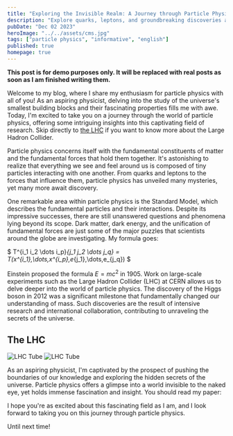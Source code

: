```yaml
---
title: "Exploring the Invisible Realm: A Journey through Particle Physics"
description: "Explore quarks, leptons, and groundbreaking discoveries at top research facilities."
pubDate: "Dec 02 2023"
heroImage: "../../assets/cms.jpg"
tags: ["particle physics", "informative", "english"]
published: true
homepage: true
---
```



**This post is for demo purposes only. It will be replaced with real posts as soon as I am finished writing them.**

Welcome to my blog, where I share my enthusiasm for particle physics with all of you! As an aspiring physicist, delving into the study of the universe's smallest building blocks and their fascinating properties fills me with awe. Today, I'm excited to take you on a journey through the world of particle physics, offering some intriguing insights into this captivating field of research. Skip directly to [the LHC](#the-lhc) if you want to know more about the Large Hadron Collider.

Particle physics concerns itself with the fundamental constituents of matter and the fundamental forces that hold them together. It's astonishing to realize that everything we see and feel around us is composed of tiny particles interacting with one another. From quarks and leptons to the forces that influence them, particle physics has unveiled many mysteries, yet many more await discovery.

One remarkable area within particle physics is the Standard Model, which describes the fundamental particles and their interactions. Despite its impressive successes, there are still unanswered questions and phenomena lying beyond its scope. Dark matter, dark energy, and the unification of fundamental forces are just some of the major puzzles that scientists around the globe are investigating.
My formula goes:

$
T^{i_1 i_2 \dots i_p}_{j_1 j_2 \dots j_q} = T(x^{i_1},\dots,x^{i_p},e_{j_1},\dots,e_{j_q})
$

Einstein proposed the formula $E = mc^2$ in 1905. Work on large-scale experiments such as the Large Hadron Collider (LHC) at CERN allows us to delve deeper into the world of particle physics. The discovery of the Higgs boson in 2012 was a significant milestone that fundamentally changed our understanding of mass. Such discoveries are the result of intensive research and international collaboration, contributing to unraveling the secrets of the universe.

## The LHC

![LHC Tube](../../assets/lhc.avif)
![LHC Tube](image.png)

As an aspiring physicist, I'm captivated by the prospect of pushing the boundaries of our knowledge and exploring the hidden secrets of the universe. Particle physics offers a glimpse into a world invisible to the naked eye, yet holds immense fascination and insight. You should read my paper:

<HorizontalCard
    title="Die 360° Kamera aus gebogenen Siliziumsensoren für Teilchenkollisionen am CERN"
    img="../assets/setup.png"
    desc="The paper I wrote while and after I was at CERN for the first time and published at Jugend Forscht"
    url="https://juliaels.com/first_publication.pdf"
    badge="German"
/>

I hope you're as excited about this fascinating field as I am, and I look forward to taking you on this journey through particle physics.

Until next time!
